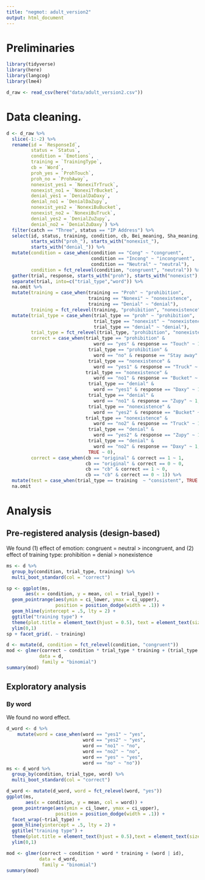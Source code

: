 ```yaml
---
title: "negmot: adult_version2"
output: html_document
---
```


# Preliminaries

```r
library(tidyverse)
library(here)
library(langcog)
library(lme4)
```

```r
d_raw <- read_csv(here("data/adult_version2.csv"))
```

# Data cleaning.

```r
d <- d_raw %>%
  slice(-1:-2) %>%
  rename(id = `ResponseId`, 
         status = `Status`, 
         condition = `Emotions`,
         training = `TrainingType`,
         cb = `Word`,
         proh_yes = `ProhTouch`, 
         proh_no = `ProhAway`,
         nonexist_yes1 = `NonexiTrTruck`, 
         nonexist_no1 = `NonexiTrBucket`,
         denial_yes1 = `DenialDaDaxy`,
         denial_no1 = `DenialDaZupy`,
         nonexist_yes2 = `NonexiBuBucket`, 
         nonexist_no2 = `NonexiBuTruck`,
         denial_yes2 = `DenialZuZupy`,
         denial_no2 = `DenialZuDaxy`) %>%
  filter(catch == "Three", status == "IP Address") %>%
  select(id, status, training, condition, cb, Bei_meaning, Sha_meaning, 
         starts_with("proh_"), starts_with("nonexist_"), 
         starts_with("denial_")) %>%
  mutate(condition = case_when(condition == "Cong" ~ "congruent",
                               condition == "Incong" ~ "incongruent",
                               condition == "Neutral" ~ "neutral"),
         condition = fct_relevel(condition, "congruent", "neutral")) %>%
  gather(trial, response, starts_with("proh"), starts_with("nonexist"), starts_with("denial")) %>%
  separate(trial, into=c("trial_type","word")) %>%
  na.omit %>%
  mutate(training = case_when(training == "Proh" ~ "prohibition",
                              training == "Nonexi" ~ "nonexistence",
                              training == "Denial" ~ "denial"),
         training = fct_relevel(training, "prohibition", "nonexistence")) %>%
  mutate(trial_type = case_when(trial_type == "proh" ~ "prohibition",
                                trial_type == "nonexist" ~ "nonexistence",
                                trial_type == "denial" ~ "denial"),
         trial_type = fct_relevel(trial_type, "prohibition", "nonexistence"),
         correct = case_when(trial_type == "prohibition" & 
                                word == "yes" & response == "Touch" ~ 1, 
                              trial_type == "prohibition" & 
                                word == "no" & response == "Stay away" ~ 1, 
                              trial_type == "nonexistence" & 
                                word == "yes1" & response == "Truck" ~ 1,                            
                             trial_type == "nonexistence" & 
                                word == "no1" & response == "Bucket" ~ 1, 
                              trial_type == "denial" &
                                word == "yes1" & response == "Daxy" ~ 1,
                              trial_type == "denial" &
                                word == "no1" & response == "Zupy" ~ 1,
                              trial_type == "nonexistence" & 
                                word == "yes2" & response == "Bucket" ~ 1,                                                         
                             trial_type == "nonexistence" & 
                                word == "no2" & response == "Truck" ~ 1, 
                              trial_type == "denial" &
                                word == "yes2" & response == "Zupy" ~ 1,
                              trial_type == "denial" &
                                word == "no2" & response == "Daxy" ~ 1,
                              TRUE ~ 0),
         correct = case_when(cb == "original" & correct == 1 ~ 1,
                             cb == "original" & correct == 0 ~ 0,
                             cb == "cb" & correct == 1 ~ 0,
                             cb == "cb" & correct == 0 ~ 1)) %>%
  mutate(test = case_when(trial_type == training  ~ "consistent", TRUE ~ "transfer"))%>%
  na.omit
```

# Analysis

## Pre-registered analysis (design-based)

We found (1) effect of emotion: congruent = neutral > incongruent, and (2) effect of training type: prohibition = denial > nonexistence

```r
ms <- d %>%
  group_by(condition, trial_type, training) %>% 
  multi_boot_standard(col = "correct")

sp <- ggplot(ms, 
       aes(x = condition, y = mean, col = trial_type)) + 
  geom_pointrange(aes(ymin = ci_lower, ymax = ci_upper), 
                  position = position_dodge(width = .1)) + 
  geom_hline(yintercept = .5, lty = 2) +
  ggtitle("training type") +
  theme(plot.title = element_text(hjust = 0.5), text = element_text(size = 20)) +
  ylim(0,1)
sp + facet_grid(. ~ training)
```

```r
d <- mutate(d, condition = fct_relevel(condition, "congruent"))
mod <- glmer(correct ~ condition * trial_type * training + (trial_type | id), 
            data = d, 
             family = "binomial")
summary(mod) 
```
## Exploratory analysis 
### By word  
We found no word effect. 
```r
d_word <- d %>%
    mutate(word = case_when(word == "yes1" ~ "yes",
                            word == "yes2" ~ "yes",
                            word == "no1" ~ "no",
                            word == "no2" ~ "no",
                            word == "yes" ~ "yes",
                            word == "no" ~ "no"))
ms <- d_word %>%
  group_by(condition, trial_type, word) %>% 
  multi_boot_standard(col = "correct")
```


```r
d_word <- mutate(d_word, word = fct_relevel(word, "yes"))
ggplot(ms, 
       aes(x = condition, y = mean, col = word)) + 
  geom_pointrange(aes(ymin = ci_lower, ymax = ci_upper), 
                  position = position_dodge(width = .1)) + 
  facet_wrap(~trial_type) + 
  geom_hline(yintercept = .5, lty = 2) + 
  ggtitle("training type") +
  theme(plot.title = element_text(hjust = 0.5),text = element_text(size = 20)) +
  ylim(0,1)
```
```r
mod <- glmer(correct ~ condition * word * training + (word | id), 
            data = d_word, 
             family = "binomial")
summary(mod) 
```
